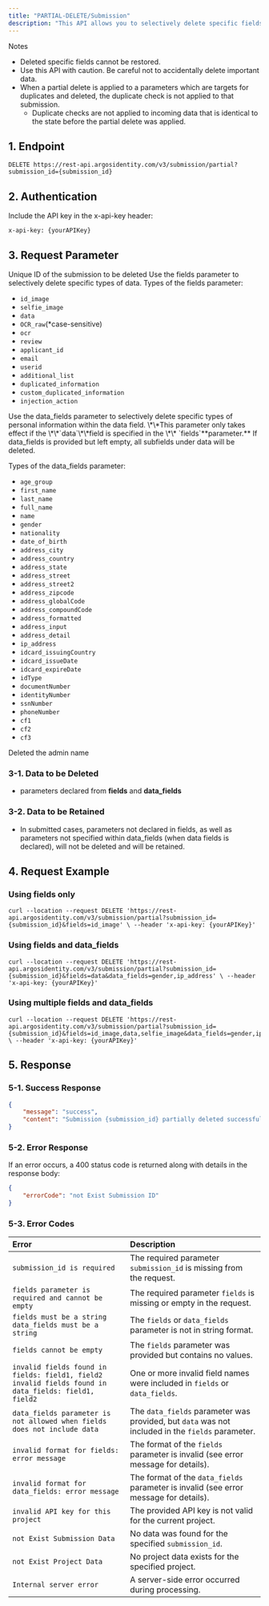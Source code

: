 ```yaml
---
title: "PARTIAL-DELETE/Submission"
description: "This API allows you to selectively delete specific fields from a single submission data. Unlike complete deletion, you can preserve necessary data while removing only sensitive information, enabling flexible use according to your company's internal policies."
---
```


<Warning>
  Notes

  - Deleted specific fields cannot be restored.
  - Use this API with caution. Be careful not to accidentally delete important data.
  - When a partial delete is applied to a parameters which are targets for duplicates and deleted, the duplicate check is not applied to that submission.
    - Duplicate checks are not applied to incoming data that is identical to the state before the partial delete was applied.
</Warning>

## 1. Endpoint

```text PARTIAL-DELETE/Submission
DELETE https://rest-api.argosidentity.com/v3/submission/partial?submission_id={submission_id}
```

## 2. Authentication

Include the API key in the x-api-key header:

```text x-api-key
x-api-key: {yourAPIKey}
```

## 3. Request Parameter

<ResponseField name="submission_id" type="string" required="true">
  Unique ID of the submission to be deleted
</ResponseField>

<ResponseField name="fields" type="string" required="true">
  Use the fields parameter to selectively delete specific types of data.
  Types of the fields parameter:

  - `id_image`
  - `selfie_image`
  - `data`
  - `OCR_raw`(\*case-sensitive)
  - `ocr`
  - `review`
  - `applicant_id`
  - `email`
  - `userid`
  - `additional_list`
  - `duplicated_information`
  - `custom_duplicated_information`
  - `injection_action`
</ResponseField>

<ResponseField name="data_fields" type="string">
  Use the data_fields parameter to selectively delete specific types of personal information within the data field. \*\*This parameter only takes effect if the \*\*`data`\*\*field is specified in the \*\* `fields`**parameter.**  If data_fields is provided but left empty, all subfields under data will be deleted.

  Types of the data_fields parameter:

  - `age_group`
  - `first_name`
  - `last_name`
  - `full_name`
  - `name`
  - `gender`
  - `nationality`
  - `date_of_birth`
  - `address_city`
  - `address_country`
  - `address_state`
  - `address_street`
  - `address_street2`
  - `address_zipcode`
  - `address_globalCode`
  - `address_compoundCode`
  - `address_formatted`
  - `address_input`
  - `address_detail`
  - `ip_address`
  - `idcard_issuingCountry`
  - `idcard_issueDate`
  - `idcard_expireDate`
  - `idType`
  - `documentNumber`
  - `identityNumber`
  - `ssnNumber`
  - `phoneNumber`
  - `cf1`
  - `cf2`
  - `cf3`
</ResponseField>

<ResponseField name="admin_name" type="string">
  Deleted the admin name
</ResponseField>

### 3-1. Data to be Deleted

- parameters declared from **fields** and **data_fields**

### 3-2. Data to be Retained

- In submitted cases, parameters not declared in fields, as well as parameters not specified within data_fields (when data fields is declared), will not be deleted and will be retained.

## 4. Request Example

### Using fields only

```curl PARTIAL-DELETE/Submission
curl --location --request DELETE 'https://rest-api.argosidentity.com/v3/submission/partial?submission_id={submission_id}&fields=id_image' \ --header 'x-api-key: {yourAPIKey}'
```

### Using fields and data_fields

```curl PARTIAL-DELETE/Submission
curl --location --request DELETE 'https://rest-api.argosidentity.com/v3/submission/partial?submission_id={submission_id}&fields=data&data_fields=gender,ip_address' \ --header 'x-api-key: {yourAPIKey}'
```

### Using multiple fields and data_fields

```curl PARTIAL-DELETE/Submission
curl --location --request DELETE 'https://rest-api.argosidentity.com/v3/submission/partial?submission_id={submission_id}&fields=id_image,data,selfie_image&data_fields=gender,ip_address' \ --header 'x-api-key: {yourAPIKey}'
```

## 5. Response

### 5-1. Success Response

```result.json
{
	"message": "success",
	"content": "Submission {submission_id} partially deleted successfully."
}
```

### 5-2. Error Response

If an error occurs, a 400 status code is returned along with details in the response body:

```json error.json
{
    "errorCode": "not Exist Submission ID"
}
```

### 5-3. Error Codes

| **Error**                                                                                                   | **Description**                                                                                  |
| :---------------------------------------------------------------------------------------------------------- | :----------------------------------------------------------------------------------------------- |
| `submission_id is required`                                                                                 | The required parameter `submission_id` is missing from the request.                              |
| `fields parameter is required and cannot be empty`                                                          | The required parameter `fields` is missing or empty in the request.                              |
| `fields must be a string`<br />`data_fields must be a string`                                               | The `fields` or `data_fields` parameter is not in string format.                                 |
| `fields cannot be empty`                                                                                    | The `fields` parameter was provided but contains no values.                                      |
| `invalid fields found in fields: field1, field2`<br />`invalid fields found in data_fields: field1, field2` | One or more invalid field names were included in `fields` or `data_fields`.                      |
| `data_fields parameter is not allowed when fields does not include data`                                    | The `data_fields` parameter was provided, but `data` was not included in the `fields` parameter. |
| `invalid format for fields: error message`                                                                  | The format of the `fields` parameter is invalid (see error message for details).                 |
| `invalid format for data_fields: error message`                                                             | The format of the `data_fields` parameter is invalid (see error message for details).            |
| `invalid API key for this project`                                                                          | The provided API key is not valid for the current project.                                       |
| `not Exist Submission Data`                                                                                 | No data was found for the specified `submission_id`.                                             |
| `not Exist Project Data`                                                                                    | No project data exists for the specified project.                                                |
| `Internal server error`                                                                                     | A server-side error occurred during processing.                                                  |